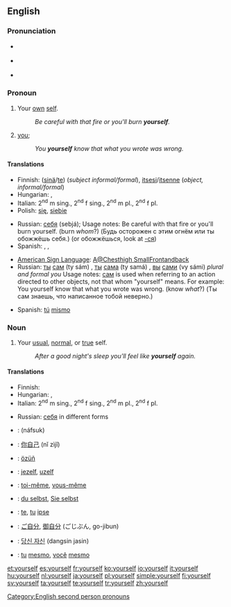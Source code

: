 ==English==

===Pronunciation===
{{English reflexive pronouns}}
* {{a|RP}} {{IPA|/jɔːˈself/}}
* {{a|US}} {{IPA|/jʊɹˈsɛlf/}}
* {{audio|en-us-yourself.ogg|Audio (US)}}
*: {{rhymes|ɛlf}}

===Pronoun===
{{en-pron|desc=referring to the person being spoken to, previously mentioned|the reflexive case of|you}}

# {{context|reflexive}} Your [[own]] [[self]].
#: ''Be careful with that fire or you'll burn '''yourself'''.''
# [[you]]; {{non-gloss definition|used emphatically, especially to indicate exclusiveness of the referent's participation in the predicate, i.e., that no one else is involved}}
#: ''You '''yourself''' know that what you wrote was wrong.''

====Translations====
{{trans-top|(reflexive) your own self}}
* Finnish: ([[sinä]]/[[te]]) {{t+|fi|itse}} (''subject informal/formal''), [[itsesi]]/[[itsenne]] (''object, informal/formal'')
* Hungarian: {{t-|hu|magad}}, {{t|hu|magadat}}
* Italian: {{t-|it|te stesso}} 2<sup>nd</sup> m sing., {{t-|it|te stessa}} 2<sup>nd</sup> f sing., {{t-|it|voi stessi}} 2<sup>nd</sup> m pl., {{t-|it|voi stesse}} 2<sup>nd</sup> f pl.
* Polish: [[się]], [[siebie]]
{{trans-mid}}
* Russian: [[себя]] (sebjá); Usage notes: Be careful with that fire or you'll burn yourself. (burn ''whom''?) (Будь осторожен с этим огнём или ты обожжёшь себя.) (or обожжёшься, look at [[-ся]])
* Spanish: {{t+|es|te}}, {{t+|es|ti}}, {{t+|es|se}}
{{trans-bottom}}
{{trans-top|you, used emphatically, especially to emphasize the exclusiveness of the referent's participation in the predicate}}
* [[American Sign Language]]: [[A@Chesthigh SmallFrontandback]]
* Russian: [[ты#Russian|ты]] [[сам#Russian|сам]] (ty sám) {{m}}, [[ты#Russian|ты]] [[сам#Russian|сама]] (ty samá) {{f}}, [[вы#Russian|вы]] [[сам#Russian|сами]] (vy sámi) ''plural and formal you'' Usage notes: [[сам]] is used when referring to an action directed to other objects, not that whom "yourself" means. For example: You yourself know that what you wrote was wrong. (know ''what''?) (Ты сам знаешь, что написанное тобой неверно.)
{{trans-mid}}
* Spanish: [[tú]] [[mismo]]
{{trans-bottom}}

===Noun===
{{en-noun|yourselves}}

# Your [[usual]], [[normal]], or [[true]] self.
#: ''After a good night's sleep you'll feel like '''yourself''' again.''

====Translations====
{{trans-top|your usual, normal, or true self}}
* Finnish: {{t|fi|oma itse|alt=oma itsesi}}
* Hungarian: {{t|hu|önmaga}}, {{t|hu|saját maga}}
* Italian: {{t-|it|te stesso}} 2<sup>nd</sup> m sing., {{t-|it|te stessa}} 2<sup>nd</sup> f sing., {{t-|it|voi stessi}} 2<sup>nd</sup> m pl., {{t-|it|voi stesse}} 2<sup>nd</sup> f pl.
{{trans-mid}}
* Russian: [[себя]] in different forms
{{trans-bottom}}

{{checktrans-top}}
* {{ttbc|Arabic}}: {{Arab|[[نفسك|نَفْسُك]]}} (náfsuk)
* {{ttbc|Chinese}}: [[你自己]] (nǐ zìjǐ)
* {{ttbc|Crimean Tatar}}: [[özüñ]]
* {{ttbc|Dutch}}: [[jezelf]], [[uzelf]]
* {{ttbc|French}}: [[toi-même]], [[vous-même]]
* {{ttbc|German}}: [[du selbst]], [[Sie selbst]]
{{checktrans-mid}}
* {{ttbc|Interlingua}}: [[te]], [[tu]] [[ipse]]
* {{ttbc|Japanese}}: [[ご自分]], [[御自分]] (ごじぶん, go-jibun)
* {{ttbc|Korean}}: [[당신 자신]] (dangsin jasin)
* {{ttbc|Portuguese}}: [[tu#Portuguese|tu]] [[mesmo]], [[você]] [[mesmo]]
{{checktrans-bottom}}

[[Category:English second person pronouns]]

[[et:yourself]]
[[es:yourself]]
[[fr:yourself]]
[[ko:yourself]]
[[io:yourself]]
[[it:yourself]]
[[hu:yourself]]
[[nl:yourself]]
[[ja:yourself]]
[[pl:yourself]]
[[simple:yourself]]
[[fi:yourself]]
[[sv:yourself]]
[[ta:yourself]]
[[te:yourself]]
[[tr:yourself]]
[[zh:yourself]]